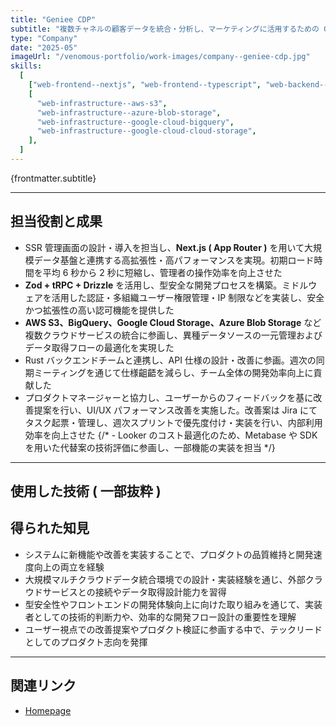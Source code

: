 ```yaml
---
title: "Geniee CDP"
subtitle: "複数チャネルの顧客データを統合・分析し、マーケティングに活用するための CDP。開発チームの一員として、システム設計およびデータ連携機能の実装を担当。"
type: "Company"
date: "2025-05"
imageUrl: "/venomous-portfolio/work-images/company--geniee-cdp.jpg"
skills:
  [
    ["web-frontend--nextjs", "web-frontend--typescript", "web-backend--trpc"],
    [
      "web-infrastructure--aws-s3",
      "web-infrastructure--azure-blob-storage",
      "web-infrastructure--google-cloud-bigquery",
      "web-infrastructure--google-cloud-cloud-storage",
    ],
  ]
---
```



<p>{frontmatter.subtitle}</p>

---

## 担当役割と成果

- SSR 管理画面の設計・導入を担当し、**Next.js ( App Router )** を用いて大規模データ基盤と連携する高拡張性・高パフォーマンスを実現。初期ロード時間を平均 6 秒から 2 秒に短縮し、管理者の操作効率を向上させた
- **Zod + tRPC + Drizzle** を活用し、型安全な開発プロセスを構築。ミドルウェアを活用した認証・多組織ユーザー権限管理・IP 制限などを実装し、安全かつ拡張性の高い認可機能を提供した
- **AWS S3、BigQuery、Google Cloud Storage、Azure Blob Storage** など複数クラウドサービスの統合に参画し、異種データソースの一元管理およびデータ取得フローの最適化を実現した
- Rust バックエンドチームと連携し、API 仕様の設計・改善に参画。週次の同期ミーティングを通じて仕様齟齬を減らし、チーム全体の開発効率向上に貢献した
- プロダクトマネージャーと協力し、ユーザーからのフィードバックを基に改善提案を行い、UI/UX パフォーマンス改善を実施した。改善案は Jira にてタスク起票・管理し、週次スプリントで優先度付け・実装を行い、内部利用効率を向上させた
  {/* - Looker のコスト最適化のため、Metabase や SDK を用いた代替案の技術評価に参画し、一部機能の実装を担当 */}

---

## 使用した技術 ( 一部抜粋 )

<WorkContentLayoutSkills
  size={50}
  skills={frontmatter.skills.flat()}
  class="flex w-full justify-start"
/>
---

## 得られた知見

- システムに新機能や改善を実装することで、プロダクトの品質維持と開発速度向上の両立を経験
- 大規模マルチクラウドデータ統合環境での設計・実装経験を通じ、外部クラウドサービスとの接続やデータ取得設計能力を習得
- 型安全性やフロントエンドの開発体験向上に向けた取り組みを通じて、実装者としての技術的判断力や、効率的な開発フロー設計の重要性を理解
- ユーザー視点での改善提案やプロダクト検証に参画する中で、テックリードとしてのプロダクト志向を発揮

---

## 関連リンク

- [Homepage](https://cx.geniee.co.jp/product/cdp/)
